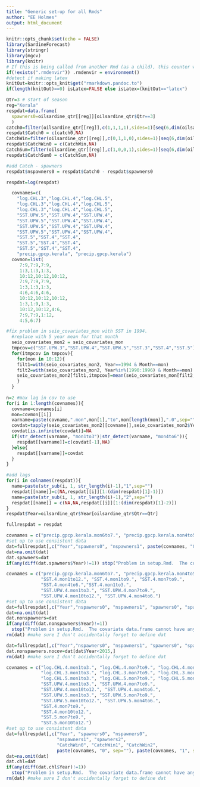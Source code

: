 ```yaml
---
title: "Generic set-up for all Rmds"
author: "EE Holmes"
output: html_document
---
```


```r
knitr::opts_chunk$set(echo = FALSE)
library(SardineForecast)
library(stringr)
library(mgcv)
library(knitr)
# If this is being called from another Rmd (as a child), this counter will exist
if(!exists(".rmdenvir")) .rmdenvir = environment()
#detect if making latex
knitOut=knitr::opts_knit$get("rmarkdown.pandoc.to")
if(length(knitOut)==0) isLatex=FALSE else isLatex=(knitOut=="latex")
```


```r
Qtr=3 # start of season
reg="Kerala"
respdat=data.frame(
  spawners0=oilsardine_qtr[[reg]][oilsardine_qtr$Qtr==3]
  )
catch0=filter(oilsardine_qtr[[reg]],c(1,1,1,1),sides=1)[seq(6,dim(oilsardine_qtr)[1],4)]
respdat$Catch0 = c(catch0,NA)
CatchWin=filter(oilsardine_qtr[[reg]],c(0,1,1,0),sides=1)[seq(6,dim(oilsardine_qtr)[1],4)]
respdat$CatchWin0 = c(CatchWin,NA)
CatchSum=filter(oilsardine_qtr[[reg]],c(1,0,0,1),sides=1)[seq(6,dim(oilsardine_qtr)[1],4)]
respdat$CatchSum0 = c(CatchSum,NA)

#add Catch - spawners
respdat$nspawners0 = respdat$Catch0 - respdat$spawners0

respdat=log(respdat)

  covnames=c(
    "log.CHL.3","log.CHL.4","log.CHL.5",
    "log.CHL.3","log.CHL.4","log.CHL.5",
    "log.CHL.3","log.CHL.4","log.CHL.5",
    "SST.UPW.5","SST.UPW.4","SST.UPW.4",
    "SST.UPW.5","SST.UPW.4","SST.UPW.4",
    "SST.UPW.5","SST.UPW.4","SST.UPW.4",
    "SST.UPW.5","SST.UPW.4","SST.UPW.4",
    "SST.5","SST.4","SST.4",
    "SST.5","SST.4","SST.4",
    "SST.5","SST.4","SST.4",
    "precip.gpcp.kerala", "precip.gpcp.kerala")
  covmon=list(
     7:9,7:9,7:9,
     1:3,1:3,1:3,
     10:12,10:12,10:12,
     7:9,7:9,7:9,
     1:3,1:3,1:3,
     4:6,4:6,4:6,
     10:12,10:12,10:12,
     1:3,1:9,1:3,
     10:12,10:12,4:6,
     7:9,7:9,1:12,
     4:5,6:7)

#fix problem in seio_covariates_mon with SST in 1994.
  #replace with 5 year mean for that month
  seio_covariates_mon2 = seio_covariates_mon
  tmpcov=c("SST.UPW.3","SST.UPW.4","SST.UPW.5","SST.3","SST.4","SST.5")
  for(itmpcov in tmpcov){
    for(mon in 10:12){
    filt1=with(seio_covariates_mon2, Year==1994 & Month==mon)
    filt2=with(seio_covariates_mon2, Year%in%(1990:1996) & Month==mon)
    seio_covariates_mon2[filt1,itmpcov]=mean(seio_covariates_mon[filt2,itmpcov], na.rm=TRUE)
    }
  }
     
n=2 #max lag in cov to use
for(i in 1:length(covnames)){
  covname=covnames[i]
  mon=covmon[[i]]
  varname=paste(covname,".mon",mon[1],"to",mon[length(mon)],".0",sep="")
  covdat=tapply(seio_covariates_mon2[[covname]],seio_covariates_mon2$Year,function(x){max(x[mon],na.rm=TRUE)})
  covdat[is.infinite(covdat)]=NA
  if(str_detect(varname, "mon1to3")|str_detect(varname, "mon4to6")){
    respdat[[varname]]=c(covdat[-1],NA)
  }else{
    respdat[[varname]]=covdat
  }
}

#add lags
for(i in colnames(respdat)){
  name=paste(str_sub(i, 1, str_length(i)-1),"1",sep="")
  respdat[[name]]=c(NA,respdat[[i]][1:(dim(respdat)[1]-1)])
  name=paste(str_sub(i, 1, str_length(i)-1),"2",sep="")
  respdat[[name]] = c(NA,NA,respdat[[i]][1:(dim(respdat)[1]-2)])
}
respdat$Year=oilsardine_qtr$Year[oilsardine_qtr$Qtr==Qtr]

fullrespdat = respdat
```

```r
covnames = c("precip.gpcp.kerala.mon6to7.", "precip.gpcp.kerala.mon4to5.", "SST.4.mon1to12.", "SST.4.mon1to9.", "SST.4.mon7to9.", "SST.UPW.4.mon1to3.", "SST.UPW.4.mon7to9.", "SST.UPW.4.mon10to12.", "SST.UPW.4.mon4to6.")
#set up to use consistent data
dat=fullrespdat[,c("Year","spawners0", "nspawners1", paste(covnames, "0", sep=""), paste(covnames, "1", sep=""))]
dat=na.omit(dat)
dat.spawners=dat
if(any(diff(dat.spawners$Year)!=1)) stop("Problem in setup.Rmd.  The covariate data.frame cannot have any missing years.")
```

```r
covnames = c("precip.gpcp.kerala.mon6to7.", "precip.gpcp.kerala.mon4to5.", 
             "SST.4.mon1to12.", "SST.4.mon1to9.", "SST.4.mon7to9.", 
             "SST.4.mon4to6.","SST.4.mon1to3.",
             "SST.UPW.4.mon1to3.", "SST.UPW.4.mon7to9.", 
             "SST.UPW.4.mon10to12.", "SST.UPW.4.mon4to6.")
#set up to use consistent data
dat=fullrespdat[,c("Year","nspawners0", "nspawners1", "spawners0", "spawners1", "spawners2", paste(covnames, "0", sep=""), paste(covnames, "1", sep=""))]
dat=na.omit(dat)
dat.nonspawners=dat
if(any(diff(dat.nonspawners$Year)!=1))
  stop("Problem in setup.Rmd.  The covariate data.frame cannot have any missing years.")
rm(dat) #make sure I don't accidentally forget to define dat

dat=fullrespdat[,c("Year","nspawners0", "nspawners1", "spawners0", "spawners1", "spawners2", paste(covnames, "0", sep=""), paste(covnames, "1", sep=""))]
dat.nonspawners.nocov=dat[dat$Year<2015,]
rm(dat) #make sure I don't accidentally forget to define dat
```

```r
covnames = c("log.CHL.4.mon1to3.", "log.CHL.4.mon7to9.", "log.CHL.4.mon10to12.",
             "log.CHL.3.mon1to3.", "log.CHL.3.mon7to9.", "log.CHL.3.mon10to12.",
             "log.CHL.5.mon1to3.", "log.CHL.5.mon7to9.", "log.CHL.5.mon10to12.",
             "SST.UPW.4.mon1to3.", "SST.UPW.4.mon7to9.", 
             "SST.UPW.4.mon10to12.", "SST.UPW.4.mon4to6.",
             "SST.UPW.5.mon1to3.", "SST.UPW.5.mon7to9.", 
             "SST.UPW.5.mon10to12.", "SST.UPW.5.mon4to6.",
             "SST.4.mon7to9.", 
             "SST.4.mon10to12.", 
             "SST.5.mon7to9.", 
             "SST.5.mon10to12.")
#set up to use consistent data
dat=fullrespdat[,c("Year", "spawners0", "nspawners0",
                   "nspawners1", "spawners2",
                   "CatchWin0", "CatchWin1", "CatchWin2",
                   paste(covnames, "0", sep=""), paste(covnames, "1", sep=""))]
dat=na.omit(dat)
dat.chl=dat
if(any(diff(dat.chl$Year)!=1))
  stop("Problem in setup.Rmd.  The covariate data.frame cannot have any missing years.")
rm(dat) #make sure I don't accidentally forget to define dat
```
